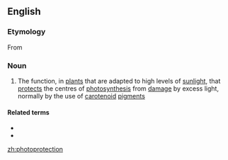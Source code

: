 ==English==

===Etymology===
From {{prefix|photo|protection|lang=en}}

===Noun===
{{en-noun|-}}

# The function, in [[plant]]s that are adapted to high levels of [[sunlight]], that [[protect]]s the centres of [[photosynthesis]] from [[damage]] by excess light, normally by the use of [[carotenoid]] [[pigment]]s

====Related terms====
* {{l|en|photoprotective}}
* {{l|en|photoprotector}}

[[zh:photoprotection]]